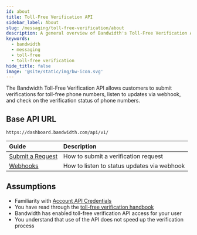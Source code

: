 ```yaml
---
id: about
title: Toll-Free Verification API
sidebar_label: About
slug: /messaging/toll-free-verification/about
description: A general overview of Bandwidth's Toll-Free Verification API
keywords:
  - bandwidth
  - messaging
  - toll-free
  - toll-free verification
hide_title: false
image: '@site/static/img/bw-icon.svg'
---
```


The Bandwidth Toll-Free Verification API allows customers to submit verifications for toll-free phone numbers, listen to updates via webhook, and check on the verification status of phone numbers.

## Base API URL

`https://dashboard.bandwidth.com/api/v1/`

| Guide | Description |
|:------|:------------|
| [Submit a Request](./request.mdx) | How to submit a verification request |
| [Webhooks](./webhooks.mdx) | How to listen to status updates via webhook |

## Assumptions
* Familiarity with [Account API Credentials](../../../account/credentials)
* You have read through the [toll-free verification handbook](https://support.bandwidth.com/hc/en-us/articles/1500006962542-Bandwidth-toll-free-verification-handbook-)
* Bandwidth has enabled toll-free verification API access for your user
* You understand that use of the API does not speed up the verification process
